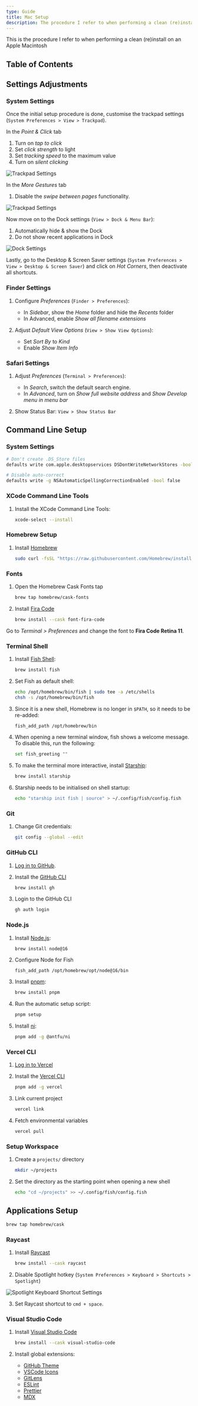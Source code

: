 ```yaml
---
type: Guide
title: Mac Setup
description: The procedure I refer to when performing a clean (re)install on an Apple Macintosh
---
```


This is the procedure I refer to when performing a clean (re)install on an Apple Macintosh

## Table of Contents

## Settings Adjustments

### System Settings

Once the initial setup procedure is done, customise the trackpad settings (`System Preferences > View > Trackpad`).

In the _Point & Click_ tab

1. Turn on _tap to click_
2. Set _click strength_ to light
3. Set _tracking speed_ to the maximum value
4. Turn on _silent clicking_

<Image
  src="/images/macos-trackpad-settings-1.png"
  alt="Trackpad Settings"
  width={1560}
  height={1248}
/>

In the _More Gestures_ tab

1. Disable the _swipe between pages_ functionality.

<Image
  src="/images/macos-trackpad-settings-2.png"
  alt="Trackpad Settings"
  width={1560}
  height={1248}
/>

Now move on to the Dock settings (`View > Dock & Menu Bar`):

1. Automatically hide & show the Dock
2. Do not show recent applications in Dock

<Image
  src="/images/macos-dock-settings.png"
  alt="Dock Settings"
  width={1560}
  height={1300}
/>

Lastly, go to the Desktop & Screen Saver settings (`System Preferences > View > Desktop & Screen Saver`) and click on _Hot Corners_, then deactivate all shortcuts.

### Finder Settings

1. Configure _Preferences_ (`Finder > Preferences`):

   - In _Sidebar_, show the _Home_ folder and hide the _Recents_ folder
   - In Advanced, enable _Show all filename extensions_

2. Adjust _Default View Options_ (`View > Show View Options`):

   - Set _Sort By_ to _Kind_
   - Enable _Show Item Info_

### Safari Settings

1. Adjust _Preferences_ (`Terminal > Preferences`):

   - In _Search_, switch the default search engine.
   - In _Advanced_, turn on _Show full website address_ and _Show Develop menu in menu bar_

2. Show Status Bar: `View > Show Status Bar`

## Command Line Setup

### System Settings

```bash
# Don't create .DS_Store files
defaults write com.apple.desktopservices DSDontWriteNetworkStores -bool true

# Disable auto-correct
defaults write -g NSAutomaticSpellingCorrectionEnabled -bool false
```

### XCode Command Line Tools

1. Install the XCode Command Line Tools:

   ```bash
   xcode-select --install
   ```

### Homebrew Setup

1. Install [Homebrew](https://brew.sh)

   ```bash
   sudo curl -fsSL "https://raw.githubusercontent.com/Homebrew/install/HEAD/install.sh" | bash
   ```

### Fonts

1. Open the Homebrew Cask Fonts tap

   ```bash
   brew tap homebrew/cask-fonts
   ```

1. Install [Fira Code](https://github.com/tonsky/FiraCode)

   ```bash
   brew install --cask font-fira-code
   ```

Go to _Terminal > Preferences_ and change the font to **Fira Code Retina 11**.

### Terminal Shell

1. Install [Fish Shell](https://fishshell.com):

   ```bash
   brew install fish
   ```

2. Set Fish as default shell:

   ```bash
   echo /opt/homebrew/bin/fish | sudo tee -a /etc/shells
   chsh -s /opt/homebrew/bin/fish
   ```

3. Since it is a new shell, Homebrew is no longer in `$PATH`, so it needs to be re-added:

   ```bash
   fish_add_path /opt/homebrew/bin
   ```

4. When opening a new terminal window, fish shows a welcome message. To disable this, run the following:

   ```bash
   set fish_greeting ""
   ```

5. To make the terminal more interactive, install [Starship](https://starship.rs):

   ```bash
   brew install starship
   ```

6. Starship needs to be initialised on shell startup:

   ```bash
   echo "starship init fish | source" > ~/.config/fish/config.fish
   ```

### Git

1. Change Git credentials:

   ```bash
   git config --global --edit
   ```

### GitHub CLI

1. [Log in to GitHub](https://github.com/login).

2. Install the [GitHub CLI](https://cli.github.com)

   ```bash
   brew install gh
   ```

3. Login to the GitHub CLI

   ```bash
   gh auth login
   ```

### Node.js

1. Install [Node.js](https://nodejs.org):

   ```bash
   brew install node@16
   ```

2. Configure Node for Fish

   ```
   fish_add_path /opt/homebrew/opt/node@16/bin
   ```

3. Install [pnpm](https://pnpm.io):

   ```bash
   brew install pnpm
   ```

4. Run the automatic setup script:

   ```bash
   pnpm setup
   ```

5. Install [ni](https://github.com/antfu/ni):

   ```bash
   pnpm add -g @antfu/ni
   ```

### Vercel CLI

1. [Log in to Vercel](https://vercel.com/login)

2. Install the [Vercel CLI](https://vercel.com/cli)

   ```bash
   pnpm add -g vercel
   ```

3. Link current project

   ```bash
   vercel link
   ```

4. Fetch environmental variables

   ```bash
   vercel pull
   ```

### Setup Workspace

1. Create a `projects/` directory

   ```bash
   mkdir ~/projects
   ```

2. Set the directory as the starting point when opening a new shell
   ```bash
   echo "cd ~/projects" >> ~/.config/fish/config.fish
   ```

## Applications Setup

```bash
brew tap homebrew/cask
```

### Raycast

1. Install [Raycast](https://code.visualstudio.org)

   ```bash
   brew install --cask raycast
   ```

2. Disable Spotlight hotkey (`System Preferences > Keyboard > Shortcuts > Spotlight`)

<Image
  src="/images/keyboard-shortcuts-spotlight.png"
  alt="Spotlight Keyboard Shortcut Settings"
  width={1560}
  height={1416}
/>

3. Set Raycast shortcut to `cmd + space`.

### Visual Studio Code

1. Install [Visual Studio Code](https://code.visualstudio.org)

   ```bash
   brew install --cask visual-studio-code
   ```

2. Install global extensions:

   - [GitHub Theme](https://marketplace.visualstudio.com/items?itemName=GitHub.github-vscode-theme)
   - [VSCode Icons](https://marketplace.visualstudio.com/items?itemName=vscode-icons-team.vscode-icons)
   - [GitLens](https://marketplace.visualstudio.com/items?itemName=eamodio.gitlens)
   - [ESLint](https://marketplace.visualstudio.com/items?itemName=dbaeumer.vscode-eslint)
   - [Prettier](https://marketplace.visualstudio.com/items?itemName=esbenp.prettier-vscode)
   - [MDX](https://marketplace.visualstudio.com/items?itemName=unifiedjs.vscode-mdx)
